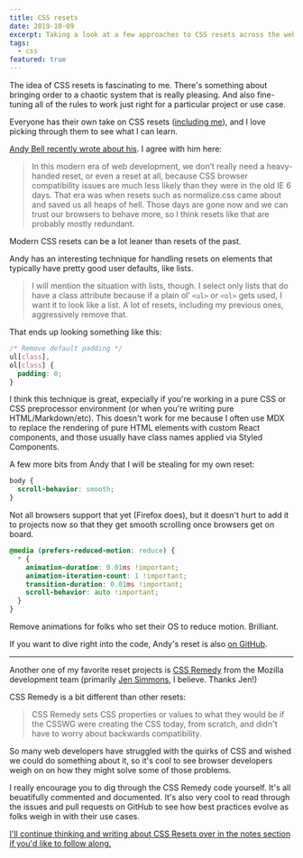 ```yaml
---
title: CSS resets
date: 2019-10-09
excerpt: Taking a look at a few approaches to CSS resets across the web.
tags:
  - css
featured: true
---
```


The idea of CSS resets is fascinating to me. There's something about bringing order to a chaotic system that is really pleasing. And also fine-tuning all of the rules to work just right for a particular project or use case.

Everyone has their own take on CSS resets ([including me](https://github.com/chasemccoy/kit/blob/master/src/components/CSSReset/index.js)), and I love picking through them to see what I can learn.

[Andy Bell recently wrote about his](https://hankchizljaw.com/wrote/a-modern-css-reset/). I agree with him here:

> In this modern era of web development, we don’t really need a heavy-handed reset, or even a reset at all, because CSS browser compatibility issues are much less likely than they were in the old IE 6 days. That era was when resets such as normalize.css came about and saved us all heaps of hell. Those days are gone now and we can trust our browsers to behave more, so I think resets like that are probably mostly redundant.

Modern CSS resets can be a lot leaner than resets of the past.

Andy has an interesting technique for handling resets on elements that typically have pretty good user defaults, like lists.

> I will mention the situation with lists, though. I select only lists that do have a class attribute because if a plain ol’ `<ul>` or `<ol>` gets used, I want it to look like a list. A lot of resets, including my previous ones, aggressively remove that.

That ends up looking something like this:

```css
/* Remove default padding */
ul[class],
ol[class] {
  padding: 0;
}
```

I think this technique is great, expecially if you're working in a pure CSS or CSS preprocessor environment (or when you're writing pure HTML/Markdown/etc). This doesn't work for me because I often use MDX to replace the rendering of pure HTML elements with custom React components, and those usually have class names applied via Styled Components.

A few more bits from Andy that I will be stealing for my own reset:

```css
body {
  scroll-behavior: smooth;
}
```

Not all browsers support that yet (Firefox does), but it doesn't hurt to add it to projects now so that they get smooth scrolling once browsers get on board.

```css
@media (prefers-reduced-motion: reduce) {
  * {
    animation-duration: 0.01ms !important;
    animation-iteration-count: 1 !important;
    transition-duration: 0.01ms !important;
    scroll-behavior: auto !important;
  }
}
```

Remove animations for folks who set their OS to reduce motion. Brilliant.

If you want to dive right into the code, Andy's reset is also [on GitHub](https://github.com/hankchizljaw/modern-css-reset).

---

Another one of my favorite reset projects is [CSS Remedy](https://github.com/mozdevs/cssremedy) from the Mozilla development team (primarily [Jen Simmons](https://jensimmons.com/), I believe. Thanks Jen!)

CSS Remedy is a bit different than other resets:

> CSS Remedy sets CSS properties or values to what they would be if the CSSWG were creating the CSS today, from scratch, and didn't have to worry about backwards compatibility.

So many web developers have struggled with the quirks of CSS and wished we could do something about it, so it's cool to see browser developers weigh on on how they might solve some of those problems.

I really encourage you to dig through the CSS Remedy code yourself. It's all beuatifully commented and documented. It's also very cool to read through the issues and pull requests on GitHub to see how best practices evolve as folks weigh in with their use cases.

<Callout>

[I'll continue thinking and writing about CSS Resets over in the notes section if you'd like to follow along.](/notes/css-resets)

</Callout>

